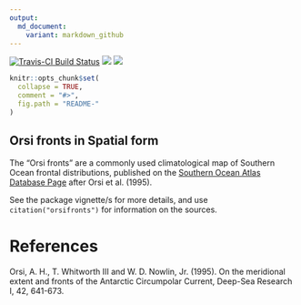 ```yaml
---
output:
  md_document:
    variant: markdown_github
---
```


<!-- README.md is generated from README.Rmd. Please edit that file -->

[![Travis-CI Build Status](https://travis-ci.org/mdsumner/orsifronts.svg?branch=master)](https://travis-ci.org/mdsumner/orsifronts)
[![](http://www.r-pkg.org/badges/version/orsifronts)](http://www.r-pkg.org/pkg/orsifronts)
[![](http://cranlogs.r-pkg.org/badges/orsifronts)](http://www.r-pkg.org/pkg/orsifronts)

```r
knitr::opts_chunk$set(
  collapse = TRUE,
  comment = "#>",
  fig.path = "README-"
)
```


Orsi fronts in Spatial form
---------------------------

The "Orsi fronts" are a commonly used climatological map of Southern Ocean frontal distributions, published on the
[Southern Ocean Atlas Database Page](http://woceatlas.tamu.edu/Sites/html/atlas/SOA_DATABASE_DOWNLOAD.html) after Orsi et al. (1995). 

See the package vignette/s for more details, and use `citation("orsifronts")` for information on the sources. 


# References

Orsi, A. H., T. Whitworth III and W. D. Nowlin, Jr. (1995). On the meridional extent and fronts of the Antarctic Circumpolar Current, Deep-Sea Research I, 42, 641-673.


